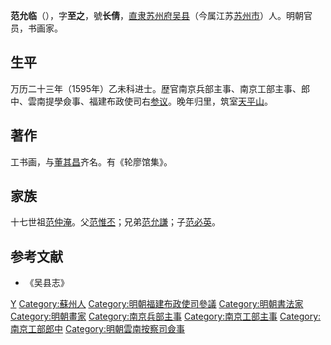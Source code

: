 {{明清人物信息框
| 姓名 = 范允臨
| 原名 =
| 圖片名稱= 范允臨.jpg
| 圖片大小 = 220px
| 圖片說明 = 《沧浪亭五百名贤像》之范允臨像
| 最高職務 = 福建承宣布政使司右參議
| 國家 = 大明
| 爵位 =
| 籍貫 = [[南直隸|直隸]][[蘇州府|蘇州府]][[吳縣|吳縣]]
| 族裔 = 漢族
| 旗籍 = 
| 字號 = 字至之，号长倩，又號長白
| 室名 = 
| 諡號 = 
| 出生日期 = [[嘉靖|嘉靖]]三十七年（1558年）
| 出生地點 = 
| 逝世日期 = [[崇禎|崇禎]]十四年（1641年）
| 逝世地點 = 
| 墓葬 =
| 配偶 =原配徐媛（[[徐泰时|徐泰时]]女）、继配仲氏
| 親屬 = （子）范鉉、范必英
| 出身 = 
*萬曆十三年乙酉科順天府乡试舉人
*萬曆二十三年（1595年）乙未科進士出身
| 經歷 = 
| 著作 =
*《輪廖館集》
}}

'''范允临'''（{{bd|1558年||1641年||Fan}}），字'''至之'''，號'''长倩'''，[[南直隶|直隶]][[苏州府|苏州府]][[吴县|吴县]]（今属江苏[[苏州市|苏州市]]）人。明朝官员，书画家。

==生平==
万历二十三年（1595年）乙未科进士。歴官南京兵部主事、南京工部主事、郎中、雲南提學僉事、福建布政使司右[[参议|参议]]。晚年归里，筑室[[天平山_(苏州)|天平山]]。

==著作==
工书画，与[[董其昌|董其昌]]齐名。有《轮廖馆集》。

==家族==
十七世祖[[范仲淹|范仲淹]]。父[[范惟丕|范惟丕]]；兄弟[[范允謙|范允謙]]；子[[范必英|范必英]]。

==参考文献==
*《吴县志》

{{萬曆二十三年乙未科殿試金榜}}

{{Authority control}}

{{DEFAULTSORT:Fan范}}
[[Category:范姓|Y]]
[[Category:蘇州人|Category:蘇州人]]
[[Category:明朝福建布政使司參議|Category:明朝福建布政使司參議]]
[[Category:明朝書法家|Category:明朝書法家]]
[[Category:明朝畫家|Category:明朝畫家]]
[[Category:南京兵部主事|Category:南京兵部主事]]
[[Category:南京工部主事|Category:南京工部主事]]
[[Category:南京工部郎中|Category:南京工部郎中]]
[[Category:明朝雲南按察司僉事|Category:明朝雲南按察司僉事]]